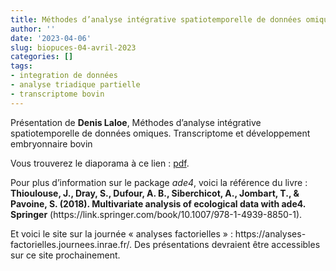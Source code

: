 ```yaml
---
title: Méthodes d’analyse intégrative spatiotemporelle de données omiques, Denis Laloe
author: ''
date: '2023-04-06'
slug: biopuces-04-avril-2023
categories: []
tags: 
- integration de données
- analyse triadique partielle
- transcriptome bovin
---
```



Présentation de **Denis Laloe**, Méthodes d’analyse intégrative spatiotemporelle de données omiques. Transcriptome et développement embryonnaire bovin 


Vous trouverez le diaporama à ce lien : [pdf](/diapos/Biopuces_Laloe_2023_04_06.pdf).

Pour plus d'information sur le package *ade4*, voici la référence du livre : 
**Thioulouse, J., Dray, S., Dufour, A. B., Siberchicot, A., Jombart, T., & Pavoine, S. (2018). Multivariate analysis of ecological data with ade4. Springer** (https://link.springer.com/book/10.1007/978-1-4939-8850-1).


Et voici le site sur la journée « analyses factorielles » : https://analyses-factorielles.journees.inrae.fr/.
Des présentations devraient être accessibles sur ce site prochainement.



